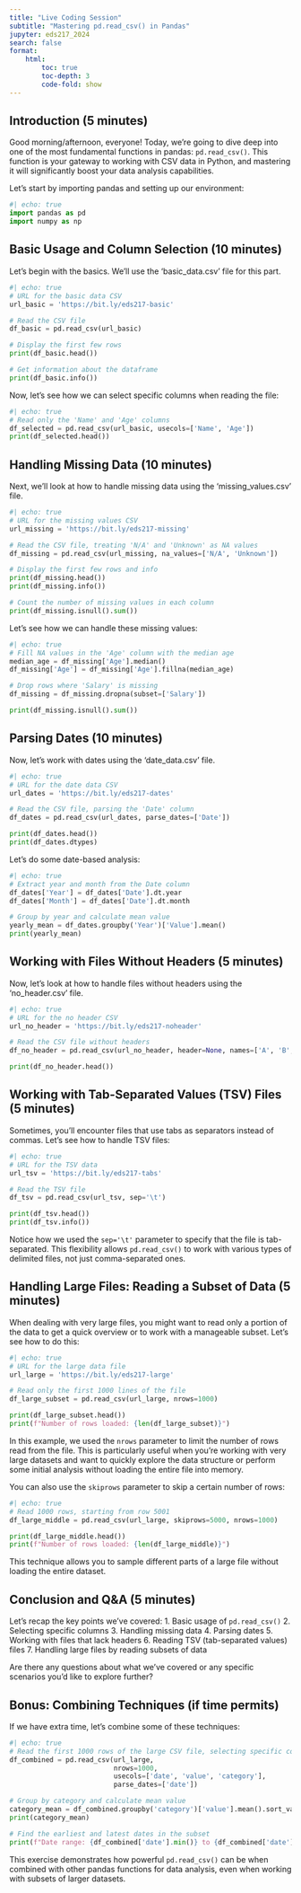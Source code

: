 ```yaml
---
title: "Live Coding Session"
subtitle: "Mastering pd.read_csv() in Pandas"
jupyter: eds217_2024
search: false
format:
    html:
        toc: true
        toc-depth: 3
        code-fold: show
---
```


## Introduction (5 minutes)

Good morning/afternoon, everyone! Today, we're going to dive deep into one of the most fundamental functions in pandas: `pd.read_csv()`. This function is your gateway to working with CSV data in Python, and mastering it will significantly boost your data analysis capabilities.

Let's start by importing pandas and setting up our environment:

```python
#| echo: true
import pandas as pd
import numpy as np
```

## Basic Usage and Column Selection (10 minutes)

Let's begin with the basics. We'll use the 'basic_data.csv' file for this part.

```python
#| echo: true
# URL for the basic data CSV
url_basic = 'https://bit.ly/eds217-basic'

# Read the CSV file
df_basic = pd.read_csv(url_basic)

# Display the first few rows
print(df_basic.head())

# Get information about the dataframe
print(df_basic.info())
```

Now, let's see how we can select specific columns when reading the file:

```python
#| echo: true
# Read only the 'Name' and 'Age' columns
df_selected = pd.read_csv(url_basic, usecols=['Name', 'Age'])
print(df_selected.head())
```

## Handling Missing Data (10 minutes)

Next, we'll look at how to handle missing data using the 'missing_values.csv' file.

```python
#| echo: true
# URL for the missing values CSV
url_missing = 'https://bit.ly/eds217-missing'

# Read the CSV file, treating 'N/A' and 'Unknown' as NA values
df_missing = pd.read_csv(url_missing, na_values=['N/A', 'Unknown'])

# Display the first few rows and info
print(df_missing.head())
print(df_missing.info())

# Count the number of missing values in each column
print(df_missing.isnull().sum())
```

Let's see how we can handle these missing values:

```python
#| echo: true
# Fill NA values in the 'Age' column with the median age
median_age = df_missing['Age'].median()
df_missing['Age'] = df_missing['Age'].fillna(median_age)

# Drop rows where 'Salary' is missing
df_missing = df_missing.dropna(subset=['Salary'])

print(df_missing.isnull().sum())
```

## Parsing Dates (10 minutes)

Now, let's work with dates using the 'date_data.csv' file.

```python
#| echo: true
# URL for the date data CSV
url_dates = 'https://bit.ly/eds217-dates'

# Read the CSV file, parsing the 'Date' column
df_dates = pd.read_csv(url_dates, parse_dates=['Date'])

print(df_dates.head())
print(df_dates.dtypes)
```

Let's do some date-based analysis:

```python
#| echo: true
# Extract year and month from the Date column
df_dates['Year'] = df_dates['Date'].dt.year
df_dates['Month'] = df_dates['Date'].dt.month

# Group by year and calculate mean value
yearly_mean = df_dates.groupby('Year')['Value'].mean()
print(yearly_mean)
```

## Working with Files Without Headers (5 minutes)

Now, let's look at how to handle files without headers using the 'no_header.csv' file.

```python
#| echo: true
# URL for the no header CSV
url_no_header = 'https://bit.ly/eds217-noheader'

# Read the CSV file without headers
df_no_header = pd.read_csv(url_no_header, header=None, names=['A', 'B', 'C', 'D'])

print(df_no_header.head())
```

## Working with Tab-Separated Values (TSV) Files (5 minutes)

Sometimes, you'll encounter files that use tabs as separators instead of commas. Let's see how to handle TSV files:

```python
#| echo: true
# URL for the TSV data
url_tsv = 'https://bit.ly/eds217-tabs'

# Read the TSV file
df_tsv = pd.read_csv(url_tsv, sep='\t')

print(df_tsv.head())
print(df_tsv.info())
```

Notice how we used the `sep='\t'` parameter to specify that the file is tab-separated. This flexibility allows `pd.read_csv()` to work with various types of delimited files, not just comma-separated ones.

## Handling Large Files: Reading a Subset of Data (5 minutes)

When dealing with very large files, you might want to read only a portion of the data to get a quick overview or to work with a manageable subset. Let's see how to do this:

```python
#| echo: true
# URL for the large data file
url_large = 'https://bit.ly/eds217-large'

# Read only the first 1000 lines of the file
df_large_subset = pd.read_csv(url_large, nrows=1000)

print(df_large_subset.head())
print(f"Number of rows loaded: {len(df_large_subset)}")
```

In this example, we used the `nrows` parameter to limit the number of rows read from the file. This is particularly useful when you're working with very large datasets and want to quickly explore the data structure or perform some initial analysis without loading the entire file into memory.

You can also use the `skiprows` parameter to skip a certain number of rows:

```python
#| echo: true
# Read 1000 rows, starting from row 5001
df_large_middle = pd.read_csv(url_large, skiprows=5000, nrows=1000)

print(df_large_middle.head())
print(f"Number of rows loaded: {len(df_large_middle)}")
```

This technique allows you to sample different parts of a large file without loading the entire dataset.

## Conclusion and Q&A (5 minutes)

Let's recap the key points we've covered:
1. Basic usage of `pd.read_csv()`
2. Selecting specific columns
3. Handling missing data
4. Parsing dates
5. Working with files that lack headers
6. Reading TSV (tab-separated values) files
7. Handling large files by reading subsets of data

Are there any questions about what we've covered or any specific scenarios you'd like to explore further?

## Bonus: Combining Techniques (if time permits)

If we have extra time, let's combine some of these techniques:

```python
#| echo: true
# Read the first 1000 rows of the large CSV file, selecting specific columns and parsing dates
df_combined = pd.read_csv(url_large, 
                          nrows=1000, 
                          usecols=['date', 'value', 'category'], 
                          parse_dates=['date'])

# Group by category and calculate mean value
category_mean = df_combined.groupby('category')['value'].mean().sort_values(ascending=False)
print(category_mean)

# Find the earliest and latest dates in the subset
print(f"Date range: {df_combined['date'].min()} to {df_combined['date'].max()}")
```

This exercise demonstrates how powerful `pd.read_csv()` can be when combined with other pandas functions for data analysis, even when working with subsets of larger datasets.
